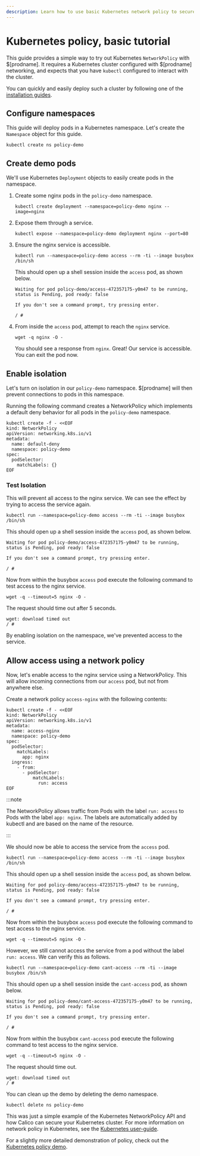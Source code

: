 ```yaml
---
description: Learn how to use basic Kubernetes network policy to securely restrict traffic to/from pods.
---
```


# Kubernetes policy, basic tutorial

This guide provides a simple way to try out Kubernetes `NetworkPolicy` with $[prodname]. It requires a Kubernetes cluster configured with $[prodname] networking, and expects that you have `kubectl` configured to interact with the cluster.

You can quickly and easily deploy such a cluster by following one of the [installation guides](kubernetes/index.mdx).

## Configure namespaces

This guide will deploy pods in a Kubernetes namespace. Let's create the `Namespace` object for this guide.

```batch
kubectl create ns policy-demo
```

## Create demo pods

We'll use Kubernetes `Deployment` objects to easily create pods in the namespace.

1. Create some nginx pods in the `policy-demo` namespace.

   ```batch
   kubectl create deployment --namespace=policy-demo nginx --image=nginx
   ```

1. Expose them through a service.

   ```batch
   kubectl expose --namespace=policy-demo deployment nginx --port=80
   ```

1. Ensure the nginx service is accessible.

   ```batch
   kubectl run --namespace=policy-demo access --rm -ti --image busybox /bin/sh
   ```

   This should open up a shell session inside the `access` pod, as shown below.

   ```
   Waiting for pod policy-demo/access-472357175-y0m47 to be running, status is Pending, pod ready: false

   If you don't see a command prompt, try pressing enter.

   / #
   ```

1. From inside the `access` pod, attempt to reach the `nginx` service.

   ```batch
   wget -q nginx -O -
   ```

   You should see a response from `nginx`. Great! Our service is accessible. You can exit the pod now.

## Enable isolation

Let's turn on isolation in our `policy-demo` namespace. $[prodname] will then prevent connections to pods in this namespace.

Running the following command creates a NetworkPolicy which implements a default deny behavior for all pods in the `policy-demo` namespace.

```batch
kubectl create -f - <<EOF
kind: NetworkPolicy
apiVersion: networking.k8s.io/v1
metadata:
  name: default-deny
  namespace: policy-demo
spec:
  podSelector:
    matchLabels: {}
EOF
```

### Test Isolation

This will prevent all access to the nginx service. We can see the effect by trying to access the service again.

```batch
kubectl run --namespace=policy-demo access --rm -ti --image busybox /bin/sh
```

This should open up a shell session inside the `access` pod, as shown below.

```
Waiting for pod policy-demo/access-472357175-y0m47 to be running, status is Pending, pod ready: false

If you don't see a command prompt, try pressing enter.

/ #
```

Now from within the busybox `access` pod execute the following command to test access to the nginx service.

```batch
wget -q --timeout=5 nginx -O -
```

The request should time out after 5 seconds.

```
wget: download timed out
/ #
```

By enabling isolation on the namespace, we've prevented access to the service.

## Allow access using a network policy

Now, let's enable access to the nginx service using a NetworkPolicy. This will allow incoming connections from our `access` pod, but not
from anywhere else.

Create a network policy `access-nginx` with the following contents:

```batch
kubectl create -f - <<EOF
kind: NetworkPolicy
apiVersion: networking.k8s.io/v1
metadata:
  name: access-nginx
  namespace: policy-demo
spec:
  podSelector:
    matchLabels:
      app: nginx
  ingress:
    - from:
      - podSelector:
          matchLabels:
            run: access
EOF
```

:::note

The NetworkPolicy allows traffic from Pods with
the label `run: access` to Pods with the label `app: nginx`. The
labels are automatically added by kubectl and
are based on the name of the resource.

:::

We should now be able to access the service from the `access` pod.

```batch
kubectl run --namespace=policy-demo access --rm -ti --image busybox /bin/sh
```

This should open up a shell session inside the `access` pod, as shown below.

```
Waiting for pod policy-demo/access-472357175-y0m47 to be running, status is Pending, pod ready: false

If you don't see a command prompt, try pressing enter.

/ #
```

Now from within the busybox `access` pod execute the following command to test access to the nginx service.

```batch
wget -q --timeout=5 nginx -O -
```

However, we still cannot access the service from a pod without the label `run: access`.
We can verify this as follows.

```batch
kubectl run --namespace=policy-demo cant-access --rm -ti --image busybox /bin/sh
```

This should open up a shell session inside the `cant-access` pod, as shown below.

```
Waiting for pod policy-demo/cant-access-472357175-y0m47 to be running, status is Pending, pod ready: false

If you don't see a command prompt, try pressing enter.

/ #
```

Now from within the busybox `cant-access` pod execute the following command to test access to the nginx service.

```batch
wget -q --timeout=5 nginx -O -
```

The request should time out.

```
wget: download timed out
/ #
```

You can clean up the demo by deleting the demo namespace.

```batch
kubectl delete ns policy-demo
```

This was just a simple example of the Kubernetes NetworkPolicy API and how Calico can secure your Kubernetes cluster. For more
information on network policy in Kubernetes, see the [Kubernetes user-guide](https://kubernetes.io/docs/concepts/services-networking/network-policies/).

For a slightly more detailed demonstration of policy, check out the [Kubernetes policy demo](kubernetes-demo.mdx).
